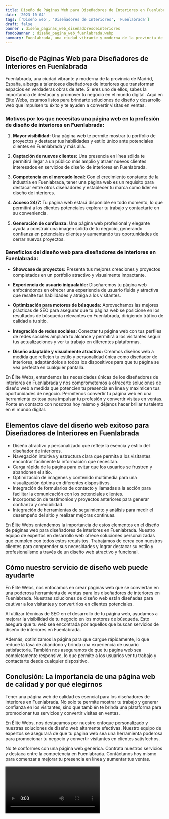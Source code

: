 ```yaml
---
title: Diseño de Páginas Web para Diseñadores de Interiores en Fuenlabrada
date: '2023-10-04'
tags: ['Diseño web', 'Diseñadores de Interiores', 'Fuenlabrada']
draft: false
banner : diseño_paginas_web_diseñadoresdeinteriores
fondoBanner : diseño_pagina_web_fuenlabrada.webp
summary: Fuenlabrada, una ciudad vibrante y moderna de la provincia de Madrid, España, alberga a talentosos diseñadores de interiores que transforman espacios en verdaderas obras de arte. Si eres uno de ellos, sabes la importancia de destacar y promover tu negocio en el mundo digital. Aquí en Élite Webs, estamos listos para brindarte soluciones de diseño y desarrollo web que impulsen tu éxito y te ayuden a convertir visitas en ventas.
---
```


## **Diseño de Páginas Web para Diseñadores de Interiores en Fuenlabrada**

Fuenlabrada, una ciudad vibrante y moderna de la provincia de Madrid, España, alberga a talentosos diseñadores de interiores que transforman espacios en verdaderas obras de arte. Si eres uno de ellos, sabes la importancia de destacar y promover tu negocio en el mundo digital. Aquí en Élite Webs, estamos listos para brindarte soluciones de diseño y desarrollo web que impulsen tu éxito y te ayuden a convertir visitas en ventas.

### **Motivos por los que necesitas una página web en la profesión de diseño de interiores en Fuenlabrada:**

1. **Mayor visibilidad:** Una página web te permite mostrar tu portfolio de proyectos y destacar tus habilidades y estilo único ante potenciales clientes en Fuenlabrada y más allá.

2. **Captación de nuevos clientes:** Una presencia en línea sólida te permitirá llegar a un público más amplio y atraer nuevos clientes interesados en servicios de diseño de interiores en Fuenlabrada.

3. **Competencia en el mercado local:** Con el crecimiento constante de la industria en Fuenlabrada, tener una página web es un requisito para destacar entre otros diseñadores y establecer tu marca como líder en diseño de interiores.

4. **Acceso 24/7:** Tu página web estará disponible en todo momento, lo que permitirá a los clientes potenciales explorar tu trabajo y contactarte en su conveniencia.

5. **Generación de confianza:** Una página web profesional y elegante ayuda a construir una imagen sólida de tu negocio, generando confianza en potenciales clientes y aumentando tus oportunidades de cerrar nuevos proyectos.

### **Beneficios del diseño web para diseñadores de interiores en Fuenlabrada:**

- **Showcase de proyectos:** Presenta tus mejores creaciones y proyectos completados en un portfolio atractivo y visualmente impactante.

- **Experiencia de usuario inigualable:** Diseñaremos tu página web enfocándonos en ofrecer una experiencia de usuario fluida y atractiva que resalte tus habilidades y atraiga a los visitantes.

- **Optimización para motores de búsqueda:** Aprovechamos las mejores prácticas de SEO para asegurar que tu página web se posicione en los resultados de búsqueda relevantes en Fuenlabrada, dirigiendo tráfico de calidad a tu sitio.

- **Integración de redes sociales:** Conectar tu página web con tus perfiles de redes sociales ampliará tu alcance y permitirá a los visitantes seguir tus actualizaciones y ver tu trabajo en diferentes plataformas.

- **Diseño adaptable y visualmente atractivo:** Creamos diseños web a medida que reflejen tu estilo y personalidad única como diseñador de interiores, adaptándolos a todos los dispositivos para que tu página se vea perfecta en cualquier pantalla.

En Élite Webs, entendemos las necesidades únicas de los diseñadores de interiores en Fuenlabrada y nos comprometemos a ofrecerte soluciones de diseño web a medida que potencien tu presencia en línea y maximicen tus oportunidades de negocio. Permítenos convertir tu página web en una herramienta exitosa para impulsar tu profesión y convertir visitas en ventas. Ponte en contacto con nosotros hoy mismo y déjanos hacer brillar tu talento en el mundo digital.

<GifSeo />

<Cta />

## Elementos clave del diseño web exitoso para Diseñadores de Interiores en Fuenlabrada

- Diseño atractivo y personalizado que refleje la esencia y estilo del diseñador de interiores.
- Navegación intuitiva y estructura clara que permita a los visitantes encontrar fácilmente la información que necesitan.
- Carga rápida de la página para evitar que los usuarios se frustren y abandonen el sitio.
- Optimización de imágenes y contenido multimedia para una visualización óptima en diferentes dispositivos.
- Integración de formularios de contacto y llamadas a la acción para facilitar la comunicación con los potenciales clientes.
- Incorporación de testimonios y proyectos anteriores para generar confianza y credibilidad.
- Integración de herramientas de seguimiento y análisis para medir el desempeño del sitio y realizar mejoras continuas.

En Élite Webs entendemos la importancia de estos elementos en el diseño de páginas web para diseñadores de interiores en Fuenlabrada. Nuestro equipo de expertos en desarrollo web ofrece soluciones personalizadas que cumplen con todos estos requisitos. Trabajamos de cerca con nuestros clientes para comprender sus necesidades y lograr destacar su estilo y profesionalismo a través de un diseño web atractivo y funcional.

## Cómo nuestro servicio de diseño web puede ayudarte

En Élite Webs, nos enfocamos en crear páginas web que se conviertan en una poderosa herramienta de ventas para los diseñadores de interiores en Fuenlabrada. Nuestras soluciones de diseño web están diseñadas para cautivar a los visitantes y convertirlos en clientes potenciales. 

Al utilizar técnicas de SEO en el desarrollo de tu página web, ayudamos a mejorar la visibilidad de tu negocio en los motores de búsqueda. Esto asegura que tu web sea encontrada por aquellos que buscan servicios de diseño de interiores en Fuenlabrada.

Además, optimizamos la página para que cargue rápidamente, lo que reduce la tasa de abandono y brinda una experiencia de usuario satisfactoria. También nos aseguramos de que tu página web sea completamente responsive, lo que permite a los usuarios ver tu trabajo y contactarte desde cualquier dispositivo.

## Conclusión: La importancia de una página web de calidad y por qué elegirnos

Tener una página web de calidad es esencial para los diseñadores de interiores en Fuenlabrada. No solo te permite mostrar tu trabajo y generar confianza en los visitantes, sino que también te brinda una plataforma para promocionar tus servicios y convertir visitas en ventas.

En Élite Webs, nos destacamos por nuestro enfoque personalizado y nuestras soluciones de diseño web altamente efectivas. Nuestro equipo de expertos se asegurará de que tu página web sea una herramienta poderosa para promocionar tu negocio y convertir visitantes en clientes satisfechos.

No te conformes con una página web genérica. Contrata nuestros servicios y destaca entre la competencia en Fuenlabrada. Contáctanos hoy mismo para comenzar a mejorar tu presencia en línea y aumentar tus ventas.

<Video />

<CtaBot job='Diseñadores de Interiores' city='Fuenlabrada'/>

<Gmaps query='Fuenlabrada+españa+maps' />